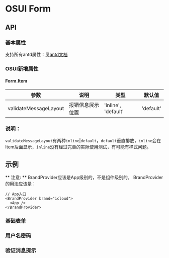 
<Meta title="设计文档/Form 表单"  />

# OSUI Form

## API

### 基本属性

支持所有antd属性：见[antd文档](https://ant.design/components/form-cn/)

### OSUI新增属性

#### Form.Item

| 参数 | 说明 | 类型 | 默认值
| --- | --- | --- | --- |
| validateMessageLayout | 报错信息展示位置 | 'inline', 'default' | 'default' |

### 说明：
`validateMessageLayout`有两种`inline`|`default`，`default`垂直排放，`inline`会在Item后面显示，`inline`没有经过完善的实际使用测试，有可能有样式问题。

## 示例

** 注意: **  BrandProvider应该是App级别的，不是组件级别的。 BrandProvider的用法应该是：

```
// App入口
<BrandProvider brand="icloud">
  <App />
</BrandProvider>
```

### 基础表单

<Preview>
  <Story name="StatusDemo" story={stories.BasicDemo} />
</Preview>

### 用户名密码

<Preview>
  <Story name="Demo" story={stories.Demo} />
</Preview>

### 验证消息提示

<Preview>
  <Story name="ValidateMessageDemo" story={stories.ValidateMessageDemo} />
</Preview>
